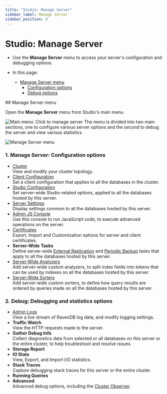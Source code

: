 ```yaml
---
title: "Studio: Manage Server"
sidebar_label: Manage Server
sidebar_position: 0
---
```



# Studio: Manage Server
<Admonition type="note" title="Note">

* Use the **Manage Server** menu to access your server's configuration and debugging options.  

* In this page:  
   * [Manage Server menu](../../studio/server/manage-server#manage-server-menu)  
       * [Configuration options](../../studio/server/manage-server#manage-server-configuration-options)  
       * [Debug options](../../studio/server/manage-server#debug-debugging-and-statistics-options)  

</Admonition>
## Manage Server menu

Open the **Manage Server** menu from Studio's main menu.  

![Main menu: Click to manage server](./assets/manage-server_click-to-manage-server.png)
The menu is divided into two main sections, one to configure various server 
options and the second to debug the server and view various statistics.  

![Manage Server menu](./assets/manage-server.png)

### 1. Manage Server: Configuration options

* [Cluster](../../studio/cluster/cluster-view)  
  View and modify your cluster topology.  
* [Client Configuration](../../studio/server/client-configuration)  
  Set a client configuration that applies to all the databases in the cluster.  
* [Studio Configuration](../../studio/database/settings/studio-configuration#studio-configuration---server-wide)  
  Set server-wide Studio-related options, applied to all the databases hosted by this server.  
* [Server Settings](../../studio/server/server-settings)  
  Display settings common to all the databases hosted by this server.  
* [Admin JS Console](../../studio/server/debug/admin-js-console)  
  Use this console to run JavaScript code, to execute advanced operations on the server.  
* [Certificates](../../studio/server/certificates/server-management-certificates-view)  
  Export, Import and Customization options for server and client certificates.  
* **Server-Wide Tasks**  
  Define server-wide 
  [External Replication](../../studio/database/tasks/ongoing-tasks/external-replication-task) 
  and [Periodic Backup](../../studio/database/tasks/backup-task) 
  tasks that apply to all the databases hosted by this server.  
* [Server-Wide Analyzers](../../studio/database/settings/custom-analyzers#server-wide-custom-analyzer-view)  
  Add server-wide custom analyzers, to split index fields into tokens 
  that can be used by indexes on all the databases hosted by this server.  
* [Server-Wide Sorters](../../studio/database/settings/custom-sorters#server-wide-custom-sorter-view)  
  Add server-wide custom sorters, to define how query results are ordered 
  by queries made on all the databases hosted by this server.  

### 2. Debug: Debugging and statistics options

* [Admin Logs](../../studio/server/debug/admin-logs)  
  View a live stream of RavenDB log data, and modify logging settings.  
* **Traffic Watch**  
  View the HTTP requests made to the server.  
* **Gather Debug Info**  
  Collect diagnostics data from selected or all databases on this 
  server or the entire cluster, to help troubleshoot and resolve issues.
* **Storage Report**  
* **IO Stats**  
  View, Export, and Import I/O statistics.  
* **Stack Traces**  
  Capture debugging stack traces for this server or the entire cluster.  
* **Running Queries**  
* **Advanced**  
  Advanced debug options, including the 
  [Cluster Observer](../../studio/server/debug/advanced/cluster-observer).  


